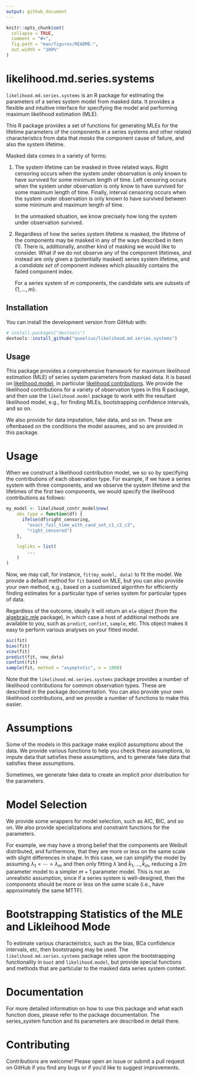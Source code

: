 ```yaml
---
output: github_document
---
```


<!-- README.md is generated from README.Rmd. Please edit that file -->

```r
knitr::opts_chunk$set(
  collapse = TRUE,
  comment = "#>",
  fig.path = "man/figures/README-",
  out.width = "100%"
)
```

# likelihood.md.series.systems

`likelihood.md.series.systems` is an R package for estimating the parameters of
a series system model from masked data. It provides a flexible and intuitive
interface for specifying the model and performing maximum likelihood estimation (MLE).

This R package provides a set of functions for generating MLEs for the lifetime
parameters of the components in a series systems and other related characteristics
from data that *masks* the component cause of failure, and also the system lifetime.

Masked data comes in a variety of forms:

1. The system lifetime can be masked in three related ways.
   Right censoring occurs when the system under observation
   is only known to have survived for some minimum length of time.
   Left censoring occurs when the system under observation
   is only know to have survived for some maximum length of time.
   Finally, interval censoring occurs when the system under observation
   is only known to have survived between some minimum and maximum
   length of time.

   In the unmasked situation, we know precisely how long the system
   under observation survived.

2. Regardless of how the series system lifetime is masked, the
   lifetime of the components may be masked in any of the ways
   described in item (1). There is, additionally, another kind of
   masking we would like to consider. What if we do not observe
   any of the component lifetimes, and instead are only given
   a (potentially masked) series system lifetime, and a *candidate
   set* of component indexes which plausibly contains the failed
   component index.

   For a series system of $m$ components, the candidate sets are
   subsets of $\{1,\ldots,m\}$.

## Installation

You can install the development version from GitHub with:

```r
# install.packages("devtools")
devtools::install_github("queelius/likelihood.md.series.systems")
```

## Usage

This package provides a comprehensive framework for maximum likelihood estimation (MLE) of series system parameters from masked data. It is based on [likelihood.model](https://queelius.github.io/likelihood.model), in particular [likelihood contributions](https://queelius.github.io/likelihood.model/articles/likelihood-contributions.html). We provide the likelihood 
contributions for a variety of observation types in this R package, and then use the 
`likelihood.model` package to work with the resultant likelihood model, e.g., for finding MLEs,
bootstrapping confidence intervals, and so on.

We also provide for data imputation, fake data, and so on. These are oftenbased on the
conditions the model assumes, and so are provided in this package.


# Usage

When we construct a likelihood contribution model, we so so by specifying
the contributions of each observation type. For example, if we have
a series system with three components, and we observe the system lifetime
and the lifetimes of the first two components, we would specify the
likelihood contributions as follows:

```r
my_model <- likelihood_contr_model$new(
    obs_type = function(df) {
      ifelse(df$right_censoring,
        "exact_fail_time_with_cand_set_c1_c2_c3",
        "right_censored")
    },

    logliks = list(
        ...
    )
)
```

Now, we may call, for instance, `fit(my_model, data)` to fit the model.
We provide a default method for `fit` based on MLE, but you can also
provide your own method, e.g., based on a customized algorithm for efficiently
finding estimates for a particular type of series system for particular types
of data.

Regardless of the outcome, ideally it will return an `mle` object (from the
[algebraic.mle](https://queelius.github.io/algebraic.mle) package),
in which case a host of additional methods are available to you, such as
`predict`, `confint`, `sample`, etc. This object makes it easy to perform various
analyses on your fitted model.

```r
aic(fit)
bias(fit)
vcov(fit)
predict(fit, new_data)
confint(fit)
sample(fit, method = "asymptotic", n = 1000)
```

Note that the `likelihood.md.series.systems` package provides a number of
likelihood contributions for common observation types. These are described
in the package documentation. You can also provide your own likelihood
contributions, and we provide a number of functions to make this easier.

# Assumptions

Some of the models in this package make explicit assumptions about the data.
We provide various functions to help you check these assumptions, to
impute data that satisfies these assumptions, and to generate fake data
that satisfies these assumptions.

Sometimes, we generate fake data to create an implicit prior distribution
for the parameters.

# Model Selection

We provide some wrappers for model selection, such as AIC, BIC, and so on.
We also provide specializations and constraint functions for the parameters.

For example, we may have a strong belief that the components are Weibull distributed,
and furthermore, that they are more or less on the same scale with slight differences
in shape. In this case, we can simplify the model by assuming $\lambda_1 = \cdots = \lambda_m$
and then only fitting $\hat\lambda$ and $\hat k_1, \ldots, \hat k_m$, reducing a
$2m$ parameter model to a simpler $m+1$ parameter model. This is not an unrealistic
assumption, since if a series system is well-designed, then the components should
be more or less on the same scale (i.e., have approximately the same MTTF).


# Bootstrapping Statistics of the MLE and Likleihood Mode

To estimate various characteiristcs, such as the bias, BCa confidence intervals,
etc, then bootstraping may be used. The `likelihood.md.series.systems` package
relies upon the bootstrapping functionality in `boot` and `likelihood.model`,
but provide special functions and methods that are particular to the masked data
series system context.




# Documentation
For more detailed information on how to use this package and what each function does, please refer to the package documentation. The series_system function and its parameters are described in detail there.

# Contributing
Contributions are welcome! Please open an issue or submit a pull request on GitHub if you find any bugs or if you'd like to suggest improvements.

